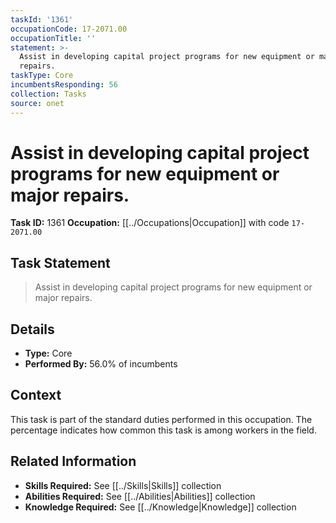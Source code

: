 ```yaml
---
taskId: '1361'
occupationCode: 17-2071.00
occupationTitle: ''
statement: >-
  Assist in developing capital project programs for new equipment or major
  repairs.
taskType: Core
incumbentsResponding: 56
collection: Tasks
source: onet
---
```

# Assist in developing capital project programs for new equipment or major repairs.

**Task ID:** 1361
**Occupation:** [[../Occupations|Occupation]] with code `17-2071.00`

## Task Statement

> Assist in developing capital project programs for new equipment or major repairs.

## Details

- **Type:** Core
- **Performed By:** 56.0% of incumbents

## Context

This task is part of the standard duties performed in this occupation. The percentage indicates how common this task is among workers in the field.

## Related Information

- **Skills Required:** See [[../Skills|Skills]] collection
- **Abilities Required:** See [[../Abilities|Abilities]] collection
- **Knowledge Required:** See [[../Knowledge|Knowledge]] collection
